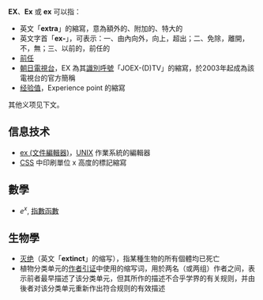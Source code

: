 {{NoteTA|G1=IT}}

'''EX'''、'''Ex''' 或 '''ex''' 可以指：
* 英文「'''extra'''」的縮寫，意為額外的、附加的、特大的
* 英文字首「'''ex-'''」，可表示：一、由內向外，向上，超出；二、免除，離開，不，無；三、以前的，前任的
* [[前任|前任]]
* [[朝日電視台|朝日電視台]]，EX 為其[[无线电台呼号|識別呼號]]「JOEX-(D)TV」的縮寫，於2003年起成為該電視台的官方簡稱
* [[经验值|经验值]]，Experience point 的縮寫

其他义项见下文。

== 信息技术 ==
* [[ex_(文件編輯器)|ex (文件編輯器)]]，[[UNIX|UNIX]] 作業系統的編輯器
* [[CSS|CSS]] 中印刷單位 x 高度的標記縮寫

== 數學 ==
* ''e''<sup>''x''</sup>, [[指數函數|指數函數]]

== 生物學 ==
* [[灭绝|灭绝]]（英文「'''extinct'''」的缩写），指某種生物的所有個體均已死亡
* 植物分类单元的[[植物学作者引证|作者引证]]中使用的缩写词，用於两名（或两组）作者之间，表示前者最早描述了该分类单元，但其所作的描述不合乎学界的有关规则，并由後者对该分类单元重新作出符合规则的有效描述

{{Disambiguation|Cat=二字拉丁字母缩写消歧义}}